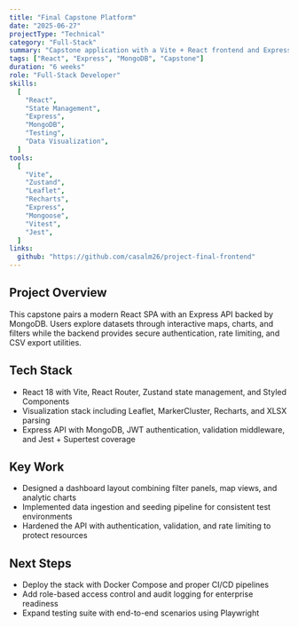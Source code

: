 ```yaml
---
title: "Final Capstone Platform"
date: "2025-06-27"
projectType: "Technical"
category: "Full-Stack"
summary: "Capstone application with a Vite + React frontend and Express/Mongo backend delivering analytics, mapping, and CSV exports."
tags: ["React", "Express", "MongoDB", "Capstone"]
duration: "6 weeks"
role: "Full-Stack Developer"
skills:
  [
    "React",
    "State Management",
    "Express",
    "MongoDB",
    "Testing",
    "Data Visualization",
  ]
tools:
  [
    "Vite",
    "Zustand",
    "Leaflet",
    "Recharts",
    "Express",
    "Mongoose",
    "Vitest",
    "Jest",
  ]
links:
  github: "https://github.com/casalm26/project-final-frontend"
---
```


## Project Overview

This capstone pairs a modern React SPA with an Express API backed by MongoDB. Users explore datasets through interactive maps, charts, and filters while the backend provides secure authentication, rate limiting, and CSV export utilities.

## Tech Stack

- React 18 with Vite, React Router, Zustand state management, and Styled Components
- Visualization stack including Leaflet, MarkerCluster, Recharts, and XLSX parsing
- Express API with MongoDB, JWT authentication, validation middleware, and Jest + Supertest coverage

## Key Work

- Designed a dashboard layout combining filter panels, map views, and analytic charts
- Implemented data ingestion and seeding pipeline for consistent test environments
- Hardened the API with authentication, validation, and rate limiting to protect resources

## Next Steps

- Deploy the stack with Docker Compose and proper CI/CD pipelines
- Add role-based access control and audit logging for enterprise readiness
- Expand testing suite with end-to-end scenarios using Playwright
